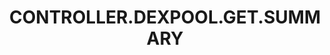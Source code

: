 ---
title: 'CONTROLLER.DEXPOOL.GET.SUMMARY'
openapi: '/en/api-reference/openapi-en.json GET /dexpools/{chain}/{poolAddress}'
---